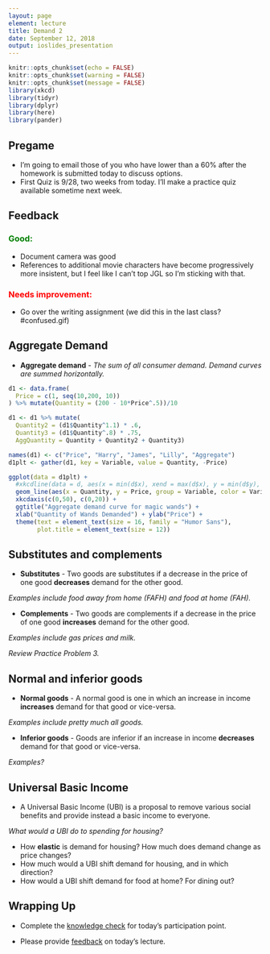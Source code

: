 ```yaml
---
layout: page
element: lecture
title: Demand 2
date: September 12, 2018
output: ioslides_presentation
---
```


```r
knitr::opts_chunk$set(echo = FALSE)
knitr::opts_chunk$set(warning = FALSE)
knitr::opts_chunk$set(message = FALSE)
library(xkcd)
library(tidyr)
library(dplyr)
library(here)
library(pander)
```

## Pregame

* I'm going to email those of you who have lower than a 60% after the homework is submitted today to discuss options.
* First Quiz is 9/28, two weeks from today. I'll make a practice quiz available sometime next week.

## Feedback

<h3 style="color: green;">Good: </h3>
* Document camera was good
* References to additional movie characters have become progressively more insistent, but I feel like I can't top JGL so I'm sticking with that.

<h3 style="color: red;">Needs improvement: </h3>
* Go over the writing assignment (we did this in the last class? #confused.gif)


## Aggregate Demand

* __Aggregate demand__ - _The sum of all consumer demand. Demand curves are summed horizontally._

```r
d1 <- data.frame(
  Price = c(1, seq(10,200, 10))
) %>% mutate(Quantity = (200 - 10*Price^.5))/10

d1 <- d1 %>% mutate(
  Quantity2 = (d1$Quantity^1.1) * .6,
  Quantity3 = (d1$Quantity^.8) * .75,
  AggQuantity = Quantity + Quantity2 + Quantity3)

names(d1) <- c("Price", "Harry", "James", "Lilly", "Aggregate")
d1plt <- gather(d1, key = Variable, value = Quantity, -Price)

ggplot(data = d1plt) + 
  #xkcdline(data = d, aes(x = min(d$x), xend = max(d$x), y = min(d$y), yend = max(d$y)), color = "red", size = 2) + 
  geom_line(aes(x = Quantity, y = Price, group = Variable, color = Variable), size = 1, alpha = .8) +
  xkcdaxis(c(0,50), c(0,20)) + 
  ggtitle("Aggregate demand curve for magic wands") + 
  xlab("Quantity of Wands Demanded") + ylab("Price") +
  theme(text = element_text(size = 16, family = "Humor Sans"),
        plot.title = element_text(size = 12)) 
```


## Substitutes and complements { .smaller }

* __Substitutes__ - Two goods are substitutes if a decrease in the price of one good __decreases__ demand for the other good.

_Examples include food away from home (FAFH) and food at home (FAH)._

* __Complements__ - Two goods are complements if a decrease in the price of one good __increases__ demand for the other good.

_Examples include gas prices and milk._

_Review Practice Problem 3._


## Normal and inferior goods { .smaller }

* __Normal goods__ - A normal good is one in which an increase in income __increases__ demand for that good or vice-versa.

_Examples include pretty much all goods._

* __Inferior goods__ - Goods are inferior if an increase in income __decreases__ demand for that good or vice-versa.

_Examples?_


## Universal Basic Income

* A Universal Basic Income (UBI) is a proposal to remove various social benefits and provide instead a basic income to everyone.

_What would a UBI do to spending for housing?_

* How __elastic__ is demand for housing? How much does demand change as price changes?
* How much would a UBI shift demand for housing, and in which direction?
* How would a UBI shift demand for food at home? For dining out?

## Wrapping Up

* Complete the [knowledge check](https://goo.gl/forms/4Axrj5UUIgu8xZ4E3) for today's participation point.

* Please provide [feedback](https://goo.gl/forms/8SiOwdi19kN8cINJ3) on today's lecture.
